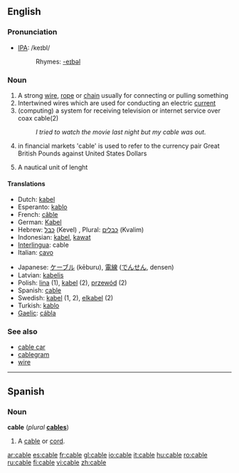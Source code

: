 ==English==

===Pronunciation===
*[[IPA]]: /keɪbl/
*:Rhymes: [[Rhymes:English:-eɪbəl|-eɪbəl]]

===Noun===
{{en-noun}}

# A strong [[wire]], [[rope]] or [[chain]] usually for connecting or pulling something
# Intertwined wires which are used for conducting an electric [[current]]
# (computing) a system for receiving television or internet service over coax cable(2)
#: ''I tried to watch the movie last night but my cable was out.''
# {{finance}} in financial markets 'cable' is used to refer to the currency pair Great British Pounds against United States Dollars
# A nautical unit of lenght

====Translations====
{{top}}
*Dutch: [[kabel]] {{m}}
*Esperanto: [[kablo]]
*French: [[câble]] {{m}}
*German: [[Kabel]] {{m}}
*Hebrew: [[כבל]] (Kevel) {{m}}, Plural: [[כבלים]] (Kvalim) {{m}}
*Indonesian: [[kabel]], [[kawat]]
*[[Interlingua]]: cable
*Italian: [[cavo]] {{m}}
{{mid}}
*Japanese: [[ケーブル]] (kēburu), [[電線]] ([[でんせん]], densen)
*Latvian: [[kabelis]] {{m}}
*Polish: [[lina]] {{f}} (1), [[kabel]] {{m}} (2), [[przewód]] {{m}} (2)
*Spanish: [[cable#Spanish|cable]]
*Swedish: [[kabel]] (1, 2), [[elkabel]] (2)
*Turkish: [[kablo]]
*[[Gaelic]]: [[cábla]]
{{bottom}}

===See also===
*[[cable car]]
*[[cablegram]]
*[[wire]]

----

==Spanish==

===Noun===
'''cable''' (''plural'' '''[[cables]]''') {{m}}

# A [[cable#English|cable]] or [[cord]].

[[ar:cable]]
[[es:cable]]
[[fr:cable]]
[[gl:cable]]
[[io:cable]]
[[it:cable]]
[[hu:cable]]
[[ro:cable]]
[[ru:cable]]
[[fi:cable]]
[[vi:cable]]
[[zh:cable]]